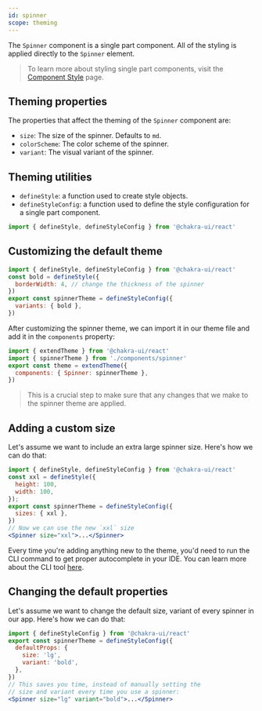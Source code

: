 ```yaml
---
id: spinner
scope: theming
---
```


The `Spinner` component is a single part component. All of the styling is
applied directly to the `Spinner` element.

> To learn more about styling single part components, visit the
> [Component Style](/docs/styled-system/component-style#styling-single-part-components)
> page.
## Theming properties

The properties that affect the theming of the `Spinner` component are:

- `size`: The size of the spinner. Defaults to `md`.
- `colorScheme`: The color scheme of the spinner.
- `variant`: The visual variant of the spinner.

## Theming utilities

- `defineStyle`: a function used to create style objects.
- `defineStyleConfig`: a function used to define the style configuration for a
  single part component.

```jsx live=false
import { defineStyle, defineStyleConfig } from '@chakra-ui/react'
```

## Customizing the default theme

```jsx live=false
import { defineStyle, defineStyleConfig } from '@chakra-ui/react'
const bold = defineStyle({
  borderWidth: 4, // change the thickness of the spinner
})
export const spinnerTheme = defineStyleConfig({
  variants: { bold },
})
```

After customizing the spinner theme, we can import it in our theme file and add
it in the `components` property:

```jsx live=false
import { extendTheme } from '@chakra-ui/react'
import { spinnerTheme } from './components/spinner'
export const theme = extendTheme({
  components: { Spinner: spinnerTheme },
})
```

> This is a crucial step to make sure that any changes that we make to the
> spinner theme are applied.
## Adding a custom size

Let's assume we want to include an extra large spinner size. Here's how we can
do that:

```jsx live=false
import { defineStyle, defineStyleConfig } from '@chakra-ui/react'
const xxl = defineStyle({
  height: 100,
  width: 100,
});
export const spinnerTheme = defineStyleConfig({
  sizes: { xxl },
})
// Now we can use the new `xxl` size
<Spinner size="xxl">...</Spinner>
```

Every time you're adding anything new to the theme, you'd need to run the CLI
command to get proper autocomplete in your IDE. You can learn more about the CLI
tool [here](/docs/styled-system/cli).

## Changing the default properties

Let's assume we want to change the default size, variant of every spinner in our
app. Here's how we can do that:

```jsx live=false
import { defineStyleConfig } from '@chakra-ui/react'
export const spinnerTheme = defineStyleConfig({
  defaultProps: {
    size: 'lg',
    variant: 'bold',
  },
})
// This saves you time, instead of manually setting the
// size and variant every time you use a spinner:
<Spinner size="lg" variant="bold">...</Spinner>
``` 
